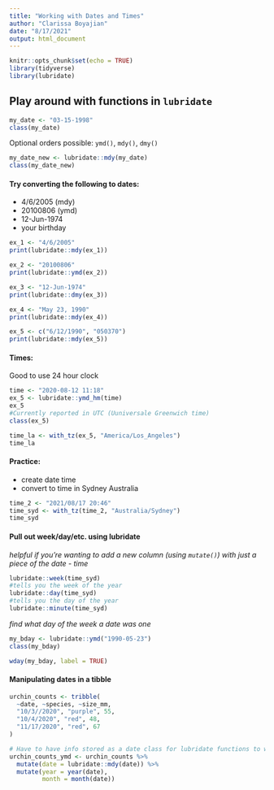 ```yaml
---
title: "Working with Dates and Times"
author: "Clarissa Boyajian"
date: "8/17/2021"
output: html_document
---
```


```r
knitr::opts_chunk$set(echo = TRUE)
library(tidyverse)
library(lubridate)
```

## Play around with functions in `lubridate`
```r
my_date <- "03-15-1998"
class(my_date)
```

Optional orders possible: `ymd()`, `mdy()`, `dmy()`
```r
my_date_new <- lubridate::mdy(my_date)
class(my_date_new)
```

#### Try converting the following to dates:

- 4/6/2005 (mdy)
- 20100806 (ymd)
- 12-Jun-1974
- your birthday

```r
ex_1 <- "4/6/2005"
print(lubridate::mdy(ex_1))

ex_2 <- "20100806"
print(lubridate::ymd(ex_2))

ex_3 <- "12-Jun-1974"
print(lubridate::dmy(ex_3))

ex_4 <- "May 23, 1990"
print(lubridate::mdy(ex_4))

ex_5 <- c("6/12/1990", "050370")
print(lubridate::mdy(ex_5))
```

#### Times:
Good to use 24 hour clock
```r
time <- "2020-08-12 11:18"
ex_5 <- lubridate::ymd_hm(time)
ex_5
#Currently reported in UTC (Uuniversale Greenwich time)
class(ex_5)

time_la <- with_tz(ex_5, "America/Los_Angeles")
time_la
```

#### Practice: 
- create date time
- convert to time in Sydney Australia
```r
time_2 <- "2021/08/17 20:46"
time_syd <- with_tz(time_2, "Australia/Sydney")
time_syd
```

#### Pull out week/day/etc. using lubridate
*helpful if you're wanting to add a new column (using `mutate()`) with just a piece of the date - time*
```r
lubridate::week(time_syd)
#tells you the week of the year
lubridate::day(time_syd)
#tells you the day of the year
lubridate::minute(time_syd)
```
*find what day of the week a date was one*
```r
my_bday <- lubridate::ymd("1990-05-23")
class(my_bday)

wday(my_bday, label = TRUE)
```

#### Manipulating dates in a tibble
```r
urchin_counts <- tribble(
  ~date, ~species, ~size_mm,
  "10/3//2020", "purple", 55,
  "10/4/2020", "red", 48,
  "11/17/2020", "red", 67
)

# Have to have info stored as a date class for lubridate functions to work
urchin_counts_ymd <- urchin_counts %>% 
  mutate(date = lubridate::mdy(date)) %>% 
  mutate(year = year(date),
         month = month(date))

```









